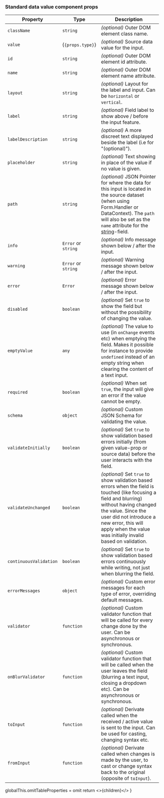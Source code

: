 
### Standard data value component props

<OmitTableProperties>

| Property               | Type                        | Description                                                                                                                                                                                                                                                                      |
| ---------------------- | --------------------------- | -------------------------------------------------------------------------------------------------------------------------------------------------------------------------------------------------------------------------------------------------------------------------------- |
| `className`            | `string`                    | _(optional)_ Outer DOM element class name.                                                                                                                                                                                                                                       |
| `value`                | {<code>{props.type}</code>} | _(optional)_ Source data value for the input.                                                                                                                                                                                                                                    |
| `id`                   | `string`                    | _(optional)_ Outer DOM element id attribute.                                                                                                                                                                                                                                     |
| `name`                 | `string`                    | _(optional)_ Outer DOM element name attribute.                                                                                                                                                                                                                                   |
| `layout`               | `string`                    | _(optional)_ Layout for the label and input. Can be `horizontal` or `vertical`.                                                                                                                                                                                                  |
| `label`                | `string`                    | _(optional)_ Field label to show above / before the input feature.                                                                                                                                                                                                               |
| `labelDescription`     | `string`                    | _(optional)_ A more discreet text displayed beside the label (i.e for "(optional)").                                                                                                                                                                                             |
| `placeholder`          | `string`                    | _(optional)_ Text showing in place of the value if no value is given.                                                                                                                                                                                                            |
| `path`                 | `string`                    | _(optional)_ JSON Pointer for where the data for this input is located in the source dataset (when using Form.Handler or DataContext). The `path` will also be set as the `name` attribute for the [string](/uilib/extensions/forms/base-fields/String/)-field.                  |
| `info`                 | `Error` or `string`         | _(optional)_ Info message shown below / after the input.                                                                                                                                                                                                                         |
| `warning`              | `Error` or `string`         | _(optional)_ Warning message shown below / after the input.                                                                                                                                                                                                                      |
| `error`                | `Error`                     | _(optional)_ Error message shown below / after the input.                                                                                                                                                                                                                        |
| `disabled`             | `boolean`                   | _(optional)_ Set `true` to show the field but without the possibility of changing the value.                                                                                                                                                                                     |
| `emptyValue`           | `any`                       | _(optional)_ The value to use (in `onChange` events etc) when emptying the field. Makes it possible for instance to provide `undefined` instead of an empty string when clearing the content of a text input.                                                                    |
| `required`             | `boolean`                   | _(optional)_ When set `true`, the input will give an error if the value cannot be empty.                                                                                                                                                                                         |
| `schema`               | `object`                    | _(optional)_ Custom JSON Schema for validating the value.                                                                                                                                                                                                                        |
| `validateInitially`    | `boolean`                   | _(optional)_ Set `true` to show validation based errors initially (from given value-prop or source data) before the user interacts with the field.                                                                                                                               |
| `validateUnchanged`    | `boolean`                   | _(optional)_ Set `true` to show validation based errors when the field is touched (like focusing a field and blurring) without having changed the value. Since the user did not introduce a new error, this will apply when the value was initially invalid based on validation. |
| `continuousValidation` | `boolean`                   | _(optional)_ Set `true` to show validation based errors continuously while writing, not just when blurring the field.                                                                                                                                                            |
| `errorMessages`        | `object`                    | _(optional)_ Custom error messages for each type of error, overriding default messages.                                                                                                                                                                                          |
| `validator`            | `function`                  | _(optional)_ Custom validator function that will be called for every change done by the user. Can be asynchronous or synchronous.                                                                                                                                                |
| `onBlurValidator`      | `function`                  | _(optional)_ Custom validator function that will be called when the user leaves the field (blurring a text input, closing a dropdown etc). Can be asynchronous or synchronous.                                                                                                   |
| `toInput`              | `function`                  | _(optional)_ Derivate called when the received / active value is sent to the input. Can be used for casting, changing syntax etc.                                                                                                                                                |
| `fromInput`            | `function`                  | _(optional)_ Derivate called when changes is made by the user, to cast or change syntax back to the original (opposite of `toInput`).                                                                                                                                            |

</OmitTableProperties>

  globalThis.omitTableProperties = omit
  return <>{children}</>
}
